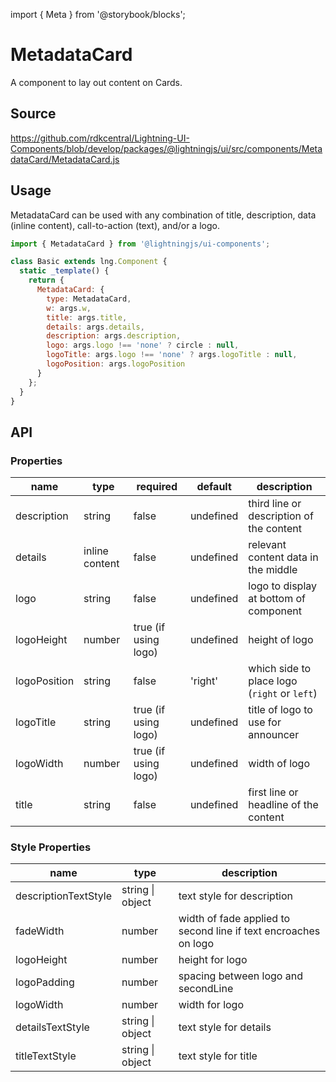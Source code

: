 ﻿import { Meta } from '@storybook/blocks';

<Meta of={MetadataCardStories} />

# MetadataCard

A component to lay out content on Cards.

## Source

https://github.com/rdkcentral/Lightning-UI-Components/blob/develop/packages/@lightningjs/ui/src/components/MetadataCard/MetadataCard.js

## Usage

MetadataCard can be used with any combination of title, description, data (inline content), call-to-action (text), and/or a logo.

```js
import { MetadataCard } from '@lightningjs/ui-components';

class Basic extends lng.Component {
  static _template() {
    return {
      MetadataCard: {
        type: MetadataCard,
        w: args.w,
        title: args.title,
        details: args.details,
        description: args.description,
        logo: args.logo !== 'none' ? circle : null,
        logoTitle: args.logo !== 'none' ? args.logoTitle : null,
        logoPosition: args.logoPosition
      }
    };
  }
}
```

## API

### Properties

| name         | type           | required             | default   | description                                  |
| ------------ | -------------- | -------------------- | --------- | -------------------------------------------- |
| description  | string         | false                | undefined | third line or description of the content     |
| details      | inline content | false                | undefined | relevant content data in the middle          |
| logo         | string         | false                | undefined | logo to display at bottom of component       |
| logoHeight   | number         | true (if using logo) | undefined | height of logo                               |
| logoPosition | string         | false                | 'right'   | which side to place logo (`right` or `left`) |
| logoTitle    | string         | true (if using logo) | undefined | title of logo to use for announcer           |
| logoWidth    | number         | true (if using logo) | undefined | width of logo                                |
| title        | string         | false                | undefined | first line or headline of the content        |

### Style Properties

| name                 | type             | description                                                     |
| -------------------- | ---------------- | --------------------------------------------------------------- |
| descriptionTextStyle | string \| object | text style for description                                      |
| fadeWidth            | number           | width of fade applied to second line if text encroaches on logo |
| logoHeight           | number           | height for logo                                                 |
| logoPadding          | number           | spacing between logo and secondLine                             |
| logoWidth            | number           | width for logo                                                  |
| detailsTextStyle     | string \| object | text style for details                                          |
| titleTextStyle       | string \| object | text style for title                                            |
